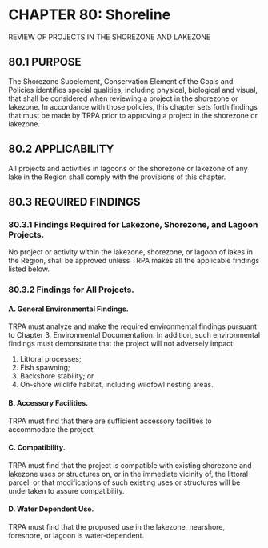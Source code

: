 # CHAPTER 80: Shoreline {-}
REVIEW OF PROJECTS IN THE SHOREZONE AND LAKEZONE

## <b> 80.1 </b> PURPOSE {-}

  The Shorezone Subelement, Conservation Element of the Goals and Policies identifies special qualities, including      physical, biological and visual, that shall be considered when reviewing a project in the shorezone or lakezone.  In   accordance with those policies, this chapter sets forth findings that must be made by TRPA prior to approving a       project in the shorezone or lakezone.

## <b> 80.2 APPLICABILITY </b> {-}

All projects and activities in lagoons or the shorezone or lakezone of any lake in the Region shall comply with the provisions of this chapter.

## <b> 80.3 REQUIRED FINDINGS </b> {-}

### <b> 80.3.1 Findings Required for Lakezone, Shorezone, and Lagoon Projects. </b> {-}
No project or activity within the lakezone, shorezone, or lagoon of lakes in the Region, shall be approved unless TRPA makes all the applicable findings listed below.

### <b> 80.3.2 Findings for All Projects.</b> {-}

#### <b> A. General Environmental Findings. </b> {-}
TRPA must analyze and make the required environmental findings pursuant to Chapter 3, Environmental Documentation. In addition, such environmental findings must demonstrate that the project will not adversely impact:

1. Littoral processes;
2. Fish spawning;
3. Backshore stability; or
4. On-shore wildlife habitat, including wildfowl nesting areas. 

#### <b> B. Accessory Facilities. </b> {-}
TRPA must find that there are sufficient accessory facilities to accommodate the project. 

#### <b> C. Compatibility. </b> {-}
TRPA must find that the project is compatible with existing shorezone and lakezone uses or structures on, or in the immediate vicinity of, the littoral parcel; or that modifications of such existing uses or structures will be undertaken to assure compatibility.

#### <b> D. Water Dependent Use. </b> {-}
TRPA must find that the proposed use in the lakezone, nearshore, foreshore, or lagoon is water-dependent.







